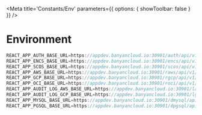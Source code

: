 
<Meta title='Constants/Env' parameters={{ options: { showToolbar: false } }} />

# Environment

```js
REACT_APP_AUTH_BASE_URL=https://appdev.banyancloud.io:30901/auth/api/v1/
REACT_APP_ENCS_BASE_URL=https://appdev.banyancloud.io:30901/encs/api/v1/
REACT_APP_SCOS_BASE_URL=https://appdev.banyancloud.io:30901/scos/api/v1/
REACT_APP_AWS_BASE_URL=https://appdev.banyancloud.io:30901/raws/api/v1/
REACT_APP_GCP_BASE_URL=https://appdev.banyancloud.io:30901/rgcp/api/v1/
REACT_APP_OCI_BASE_URL=https://appdev.banyancloud.io:30901/roci/api/v1/
REACT_APP_AUDIT_LOG_AWS_BASE_URL=https://appdev.banyancloud.io:30901/laws/api/v1/
REACT_APP_AUDIT_LOG_GCP_BASE_URL=https://appdev.banyancloud.io:30901/lgcp/api/v1/
REACT_APP_MYSQL_BASE_URL=https://appdev.banyancloud.io:30901/dmysql/api/v1/
REACT_APP_PGSQL_BASE_URL=https://appdev.banyancloud.io:30901/dpgsql/api/v1/
```
